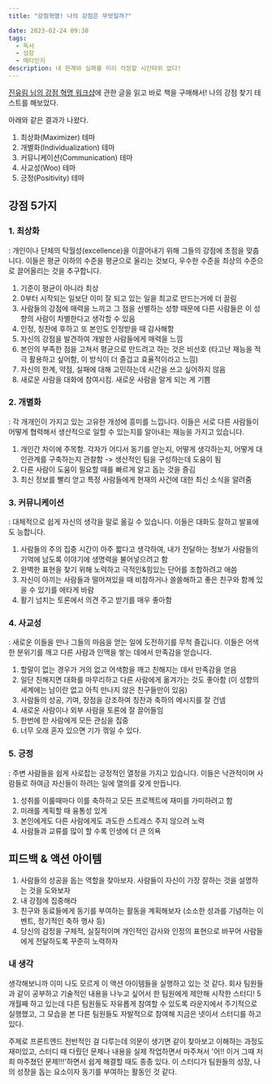```yaml
---
title: "강점혁명! 나의 강점은 무엇일까?"

date: 2023-02-24 09:30
tags:
  - 독서
  - 성장
  - 메타인지
description: 내 한계와 실패를 미리 걱정할 시간따위 없다!
---
```


[진유림 님의 강점 혁명 워크샵](https://milooy.github.io/life/strength-finder/)에 관한 글을 읽고
바로 책을 구매해서! 나의 강점 찾기 테스트를 해보았다.

아래와 같은 결과가 나왔다.

1. 최상화(Maximizer) 테마
2. 개별화(Individualization) 테마
3. 커뮤니케이션(Communication) 테마
4. 사교성(Woo) 테마
5. 긍정(Positivity) 테마

## 강점 5가지

### 1. 최상화
: 개인이나 단체의 탁월성(excellence)을 이끌어내기 위해 그들의 강점에 초점을 맞춥니다.
이들은 평균 이하의 수준을 평균으로 올리는 것보다, 우수한 수준을 최상의 수준으로 끌어올리는 것을 추구합니다.
 1. 기준이 평균이 아니라 최상
 2. 0부터 시작되는 일보단 이미 잘 되고 있는 일을 최고로 만드는거에 더 끌림
 3. 사람들의 강점에 매력을 느끼고 그 점을 선별하는 성향 때문에 다른 사람들은 이 성향의 사람이 차별한다고 생각할 수 있음
 4. 인정, 칭찬에 후하고 또 본인도 인정받을 때 감사해함
 5. 자신의 강점을 발견하여 개발한 사람들에게 매력을 느낌
 6. 본인의 부족한 점을 고쳐서 평균으로 만드려고 하는 것은 비선호 (타고난 재능을 적극 활용하고 싶어함, 이 방식이 더 즐겁고 효율적이라고 느낌)
 7. 자신의 한계, 약점, 실패에 대해 고민하는데 시간을 쓰고 싶어하지 않음
 8. 새로운 사람을 대화에 참여시킴. 새로운 사람을 알게 되는 게 기쁨

### 2. 개별화
: 각 개개인이 가지고 있는 고유한 개성에 흥미를 느낍니다.
이들은 서로 다른 사람들이 어떻게 협력해서 생산적으로 일할 수 있는지를 알아내는 재능을 가지고 있습니다.
 1. 개인간 차이에 주목함. 각자가 어디서 동기를 얻는지, 어떻게 생각하는지, 어떻게 대인관계를 구축하는지 관찰함 -> 생산적인 팀을 구성하는데 도움이 됨
 2. 다른 사람이 도움이 필요할 때를 빠르게 알고 돕는 것을 즐김
 3. 최신 정보를 빨리 얻고 특정 사람들에게 현재의 사건에 대한 최신 소식을 알려줌

### 3. 커뮤니케이션
: 대체적으로 쉽게 자신의 생각을 말로 옮길 수 있습니다. 이들은 대화도 잘하고 발표에도 능합니다.
 1. 사람들의 주의 집중 시간이 아주 짧다고 생각하여, 내가 전달하는 정보가 사람들의 기억에 남도록 이야기에 생명력을 불어넣으려고 함
 2. 완벽한 표현을 찾기 위해 노력하고 극적인&힘있는 단어를 조합하려고 애씀
 3. 자신이 아끼는 사람들과 떨어져있을 때 비참하거나 쓸쓸해하고 좋은 친구와 함께 있을 수 있기를 애타게 바람
 4. 활기 넘치는 토론에서 의견 주고 받기를 매우 좋아함

### 4. 사교성
: 새로운 이들을 만나 그들의 마음을 얻는 일에 도전하기를 무척 즐깁니다.
이들은 어색한 분위기를 깨고 다른 사람과 인맥을 쌓는 데에서 만족감을 얻습니다.
 1. 할말이 없는 경우가 거의 없고 어색함을 깨고 친해지는 데서 만족감을 얻음
 2. 일단 친해지면 대화를 마무리하고 다른 사람에게 옮겨가는 것도 좋아함 (이 성향의 세계에는 남이란 없고 아직 만나지 않은 친구들만이 있음)
 3. 사람들의 성공, 기여, 장점을 강조하여 칭찬과 축하의 메시지를 잘 건넴
 4. 새로운 사람이나 외부 사람을 토론에 잘 끌어들임
 5. 한번에 한 사람에게 모든 관심을 집중
 6. 너무 오래 혼자 있으면 기가 꺾일 수 있다.

### 5. 긍정
: 주변 사람들을 쉽게 사로잡는 긍정적인 열정을 가지고 있습니다.
이들은 낙관적이며 사람들로 하여금 자신들이 하려는 일에 열의를 갖게 만듭니다.
 1. 성취를 이룰때마다 이를 축하하고 모든 프로젝트에 재미를 가미하려고 함
 2. 미래를 계획할 때 융통성 있게
 3. 본인에게도 다른 사람에게도 과도한 스트레스 주지 않으려 노력
 4. 사람들과 교류를 많이 할 수록 인생에 더 큰 의욕

## 피드백 & 액션 아이템

1. 사람들의 성공을 돕는 역할을 찾아보자. 사람들이 자신이 가장 잘하는 것을 설명하는 것을 도와보자
2. 내 강점에 집중해라
3. 친구와 동료들에게 동기를 부여하는 활동을 계획해보자 (소소한 성과를 기념하는 이벤트, 정기적인 축하 행사 등)
4. 당신의 감정을 구체적, 실질적이며 개인적인 감사와 인정의 표현으로 바꾸어 사람들에게 전달하도록 꾸준히 노력하자

### 내 생각

생각해보니까 이미 나도 모르게 이 액션 아이템들을 실행하고 있는 것 같다.
회사 팀원들과 같이 공부하고 기술적인 내용을 나누고 싶어서 한 팀원에게 제안해 시작한 스터디! 5개월째 하고 있는데 다른 팀원들도 자유롭게 참여할 수 있도록
라운지에서 주기적으로 실행했고, 그 모습을 본 다른 팀원들도 자발적으로 참여해 지금은 넷이서 스터디를 하고 있다.

주제로 프론트엔드 전반적인 걸 다루는데 의문이 생기면 같이 찾아보고 이해하는 과정도 재미있고, 스터디 때 다뤘던 문제나 내용을
실제 작업하면서 마주쳐서 '어!! 이거 그때 저희 마주쳤던 문제!!!'하면서 쉽게 해결할 때도 종종 있다.
이 스터디가 팀원들의 성장, 나의 성장을 돕는 요소이자 동기를 부여하는 활동인 것 같다.
